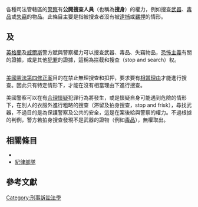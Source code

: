 {{多個問題|
{{expert|time=2016-02-23T05:31:35+00:00}}
{{unreferenced|time=2016-02-22T13:40:29+00:00}}
{{globalize|time=2016-02-23T05:31:35+00:00}}
}}
{{legal}}
各種司法管轄區的[[警察|警察]]有'''公開搜查人員'''（也稱為'''搜身'''）的權力，例如搜查[[武器|武器]]、[[毒品|毒品]]或[[失竊|失竊]]的物品。此條目主要是指被搜查者沒有被[[逮捕|逮捕]]或[[羈押|羈押]]的情形。

=={{ENG}}及{{WAL}}==
[[英格蘭|英格蘭]]及[[威爾斯|威爾斯]]警方賦與警察權力可以搜查武器、毒品、失竊物品，[[恐怖主義|恐怖主義]]有關的證據，或是其他[[犯罪|犯罪]]的證據，這稱為拦截和搜查（stop and search）权。

=={{USA}}==
[[美國憲法第四修正案|美國憲法第四修正案]]目的在禁止無理搜查和扣押，要求要有[[相當理由|相當理由]]才能進行搜查。因此只有特定情形下，才能在沒有相當理由下進行搜查。

美國警察可以在有[[合理懷疑|合理懷疑]]犯罪行為將發生，或是懷疑自身可能遇到危險的情形下，在別人的衣服外進行粗略的搜查（滞留及拍身搜查，stop and frisk），尋找武器，不過目的是為保護警察及公共的安全，這是在{{le|特里訴俄亥俄州案|Terry v. Ohio}}案後給與警察的權力。不過根據{{le|迪克森案|Minnesota v. Dickerson}}的判例，警方若拍身搜查發現不是武器的證物（例如[[毒品|毒品]]），無權取出。

==相關條目==
*{{le|積極警務|Proactive policing}}
*[[紀律部隊|紀律部隊]]

==參考文獻==
{{reflist|30em|refs=}}

{{刑事訴訟法}}
[[Category:刑事訴訟法學|Category:刑事訴訟法學]]

{{法律小作品}}